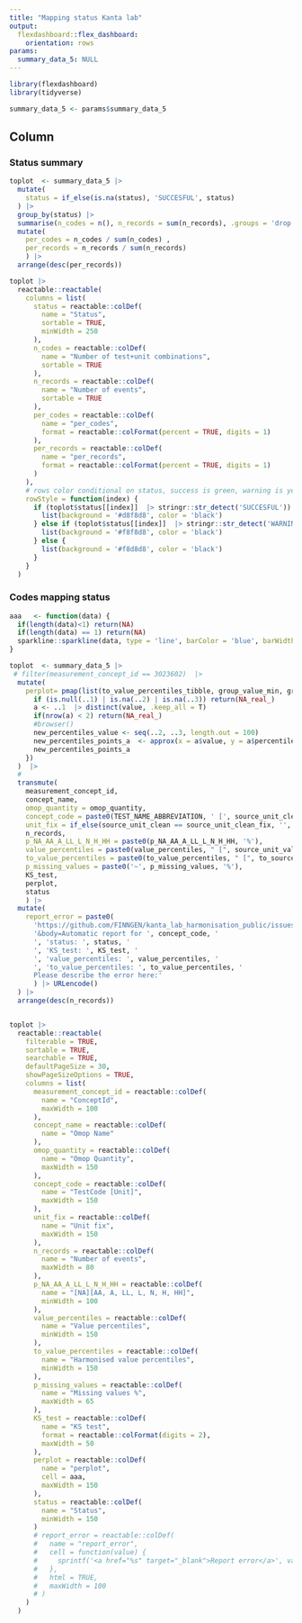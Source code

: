 ```yaml
---
title: "Mapping status Kanta lab"
output: 
  flexdashboard::flex_dashboard:
    orientation: rows
params: 
  summary_data_5: NULL
---
```



```r
library(flexdashboard)
library(tidyverse)
```

```r
summary_data_5 <- params$summary_data_5
```


Column {.tabset}
-------------------------------------
   
### Status summary 

```r



toplot  <- summary_data_5 |>
  mutate(
    status = if_else(is.na(status), 'SUCCESFUL', status)
  ) |>
  group_by(status) |>
  summarise(n_codes = n(), n_records = sum(n_records), .groups = 'drop') |>
  mutate(
    per_codes = n_codes / sum(n_codes) ,
    per_records = n_records / sum(n_records) 
    ) |>
  arrange(desc(per_records)) 

toplot |> 
  reactable::reactable(
    columns = list(
      status = reactable::colDef(
        name = "Status",
        sortable = TRUE, 
        minWidth = 250
      ),
      n_codes = reactable::colDef(
        name = "Number of test+unit combinations",
        sortable = TRUE
      ),
      n_records = reactable::colDef(
        name = "Number of events",
        sortable = TRUE
      ),
      per_codes = reactable::colDef(
        name = "per_codes",
        format = reactable::colFormat(percent = TRUE, digits = 1)
      ),
      per_records = reactable::colDef(
        name = "per_records",
        format = reactable::colFormat(percent = TRUE, digits = 1)
      )
    ), 
    # rows color conditional on status, success is green, warning is yellow, error is red
    rowStyle = function(index) {
      if (toplot$status[[index]]  |> stringr::str_detect('SUCCESFUL')) {
        list(background = '#d8f8d8', color = 'black')
      } else if (toplot$status[[index]]  |> stringr::str_detect('WARNING')) {
        list(background = '#f8f8d8', color = 'black')
      } else {
        list(background = '#f8d8d8', color = 'black')
      }
    }
  )


```   
 
### Codes mapping status
    
```r

aaa   <- function(data) {
  if(length(data)<1) return(NA)
  if(length(data) == 1) return(NA)
  sparkline::sparkline(data, type = 'line', barColor = 'blue', barWidth = 5, barSpacing = 2, height = 20)
}

toplot  <- summary_data_5 |>
 # filter(measurement_concept_id == 3023602)  |>
  mutate(
    perplot= pmap(list(to_value_percentiles_tibble, group_value_min, group_value_max), ~{
      if (is.null(..1) | is.na(..2) | is.na(..3)) return(NA_real_)
      a <- ..1  |> distinct(value, .keep_all = T)
      if(nrow(a) < 2) return(NA_real_)
      #browser()
      new_percentiles_value <- seq(..2, ..3, length.out = 100)
      new_percentiles_points_a  <- approx(x = a$value, y = a$percentile, xout = new_percentiles_value, yleft = 0, yright = 1)$y
      new_percentiles_points_a
    })
  )  |> 
  #
  transmute(
    measurement_concept_id,
    concept_name,
    omop_quantity = omop_quantity,
    concept_code = paste0(TEST_NAME_ABBREVIATION, ' [', source_unit_clean, ']'),
    unit_fix = if_else(source_unit_clean == source_unit_clean_fix, '', paste0(source_unit_clean, ' -> ', source_unit_clean_fix)),
    n_records,
    p_NA_AA_A_LL_L_N_H_HH = paste0(p_NA_AA_A_LL_L_N_H_HH, '%'),
    value_percentiles = paste0(value_percentiles, " [", source_unit_valid, "]"),
    to_value_percentiles = paste0(to_value_percentiles, " [", to_source_unit_valid, "]"),
    p_missing_values = paste0('~', p_missing_values, '%'),
    KS_test,
    perplot,
    status
    ) |>
  mutate(
    report_error = paste0(
      'https://github.com/FINNGEN/kanta_lab_harmonisation_public/issues/new?title= Auto repor for ', concept_code,
      '&body=Automatic report for ', concept_code, '
      ', 'status: ', status, '
      ', 'KS_test: ', KS_test, '
      ', 'value_percentiles: ', value_percentiles, '
      ', 'to_value_percentiles: ', to_value_percentiles, '
      Please describe the error here:'
      ) |> URLencode()
  ) |> 
  arrange(desc(n_records))


toplot |> 
  reactable::reactable(
    filterable = TRUE,
    sortable = TRUE,
    searchable = TRUE,
    defaultPageSize = 30,
    showPageSizeOptions = TRUE,
    columns = list(
      measurement_concept_id = reactable::colDef(
        name = "ConceptId", 
        maxWidth = 100
      ),
      concept_name = reactable::colDef(
        name = "Omop Name"
      ),
      omop_quantity = reactable::colDef(
        name = "Omop Quantity", 
        maxWidth = 150
      ),
      concept_code = reactable::colDef(
        name = "TestCode [Unit]", 
        maxWidth = 150
      ),
      unit_fix = reactable::colDef(
        name = "Unit fix", 
        maxWidth = 150
      ),
      n_records = reactable::colDef(
        name = "Number of events", 
        maxWidth = 80
      ),
      p_NA_AA_A_LL_L_N_H_HH = reactable::colDef(
        name = "[NA][AA, A, LL, L, N, H, HH]", 
        minWidth = 100
      ),
      value_percentiles = reactable::colDef(
        name = "Value percentiles", 
        minWidth = 150
      ),
      to_value_percentiles = reactable::colDef(
        name = "Harmonised value percentiles", 
        minWidth = 150
      ),
      p_missing_values = reactable::colDef(
        name = "Missing values %",
        maxWidth = 65
      ),
      KS_test = reactable::colDef(
        name = "KS test", 
        format = reactable::colFormat(digits = 2),
        maxWidth = 50
      ),
      perplot = reactable::colDef(
        name = "perplot",
        cell = aaa, 
        maxWidth = 150
      ), 
      status = reactable::colDef(
        name = "Status", 
        minWidth = 150
      )
      # report_error = reactable::colDef(
      #   name = "report_error",
      #   cell = function(value) {
      #     sprintf('<a href="%s" target="_blank">Report error</a>', value)
      #   }, 
      #   html = TRUE, 
      #   maxWidth = 100
      # )
    )
  )

```
